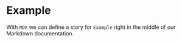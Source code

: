 <!--- Checkbox.stories.mdx --->

<!--- This is your Story template function, shown here in React -->


<Meta title="MDX/Example" component={Example} />

# Example

With `MDX` we can define a story for `Example` right in the middle of our Markdown documentation.

<Canvas>
  <Story name="Example with MDX">
    <Example />
  </Story>
</Canvas>
